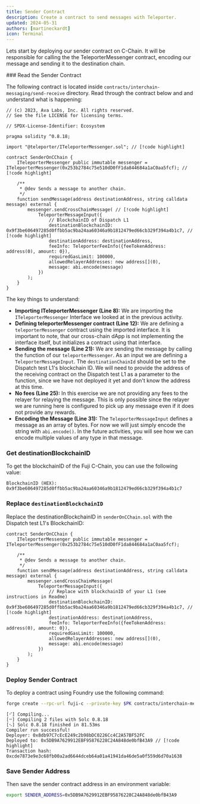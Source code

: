 ```yaml
---
title: Sender Contract
description: Create a contract to send messages with Teleporter.
updated: 2024-05-31
authors: [martineckardt]
icon: Terminal
---
```


Lets start by deploying our sender contract on C-Chain. It will be responsible for calling the the TeleporterMessenger contract, encoding our message and sending it to the destination chain. 

<Steps>
<Step>
### Read the Sender Contract

The following contract is located inside `contracts/interchain-messaging/send-receive` directory. Read through the contract below and and understand what is happening:

```solidity title="contracts/interchain-messaging/send-receive/senderOnCChain.sol"
// (c) 2023, Ava Labs, Inc. All rights reserved.
// See the file LICENSE for licensing terms.

// SPDX-License-Identifier: Ecosystem

pragma solidity ^0.8.18;

import "@teleporter/ITeleporterMessenger.sol"; // [!code highlight]

contract SenderOnCChain {
    ITeleporterMessenger public immutable messenger = ITeleporterMessenger(0x253b2784c75e510dD0fF1da844684a1aC0aa5fcf); // [!code highlight]

    /**
     * @dev Sends a message to another chain.
     */
    function sendMessage(address destinationAddress, string calldata message) external {
        messenger.sendCrossChainMessage( // [!code highlight]
            TeleporterMessageInput({
                // BlockchainID of Dispatch L1
                destinationBlockchainID: 0x9f3be606497285d0ffbb5ac9ba24aa60346a9b1812479ed66cb329f394a4b1c7, // [!code highlight]
                destinationAddress: destinationAddress, 
                feeInfo: TeleporterFeeInfo({feeTokenAddress: address(0), amount: 0}),
                requiredGasLimit: 100000,
                allowedRelayerAddresses: new address[](0),
                message: abi.encode(message)
            })
        );
    }
}
```

The key things to understand:

- **Importing ITeleporterMessenger (Line 8):** We are importing the `ITeleporterMessenger` Interface we looked at in the previous activity.
- **Defining teleporterMessenger contract (Line 12):** We are defining a `teleporterMessenger` contract using the imported interface. It is important to note, that our cross-chain dApp is not implementing the interface itself, but initializes a contract using that interface.
- **Sending the message (Line 21):** We are sending the message by calling the function of our `teleporterMessenger`. As an input we are defining a `TeleporterMessageInput`. The `destinationChainId` should be set to the Dispatch test L1's blockchain ID. We will need to provide the address of the receiving contract on the Dispatch test L1 as a parameter to the function, since we have not deployed it yet and don't know the address at this time.   
- **No fees (Line 25):** In this exercise we are not providing any fees to the relayer for relaying the message. This is only possible since the relayer we are running here is configured to pick up any message even if it does not provide any rewards.
- **Encoding the Message (Line 31):** The `TeleporterMessageInput` defines a message as an array of bytes. For now we will just simply encode the string with `abi.encode()`. In the future activities, you will see how we can encode multiple values of any type in that message.

</Step>
<Step>

### Get destinationBlockchainID

To get the blockchainID of the Fuji C-Chain, you can use the following value:

```
BlockchainID (HEX): 0x9f3be606497285d0ffbb5ac9ba24aa60346a9b1812479ed66cb329f394a4b1c7
```

</Step>
<Step>

### Replace `destinationBlockchainID`

Replace the destinationBlockchainID in `senderOnCChain.sol` with the Dispatch test L1's BlockchainID:

```solidity
contract SenderOnCChain {
    ITeleporterMessenger public immutable messenger = ITeleporterMessenger(0x253b2784c75e510dD0fF1da844684a1aC0aa5fcf);

    /**
     * @dev Sends a message to another chain.
     */
    function sendMessage(address destinationAddress, string calldata message) external {
        messenger.sendCrossChainMessage(
            TeleporterMessageInput({
                // Replace with blockchainID of your L1 (see instructions in Readme)
                destinationBlockchainID: 0x9f3be606497285d0ffbb5ac9ba24aa60346a9b1812479ed66cb329f394a4b1c7, // [!code highlight]
                destinationAddress: destinationAddress,
                feeInfo: TeleporterFeeInfo({feeTokenAddress: address(0), amount: 0}),
                requiredGasLimit: 100000,
                allowedRelayerAddresses: new address[](0),
                message: abi.encode(message)
            })
        );
    }
}
```
</Step>
<Step>

### Deploy Sender Contract

To deploy a contract using Foundry use the following command:

```bash
forge create --rpc-url fuji-c --private-key $PK contracts/interchain-messaging/send-receive/senderOnCChain.sol:SenderOnCChain --broadcast
```
```
[⠊] Compiling...
[⠒] Compiling 2 files with Solc 0.8.18
[⠢] Solc 0.8.18 finished in 81.53ms
Compiler run successful!
Deployer: 0x8db97C7cEcE249c2b98bDC0226Cc4C2A57BF52FC
Deployed to: 0x5DB9A7629912EBF95876228C24A848de0bfB43A9 // [!code highlight]
Transaction hash: 0xcde7873e9e3c68fb00a2ad6644dceb64a01a41941da46de5a0f559d6d70a1638
```
</Step>
<Step>

### Save Sender Address

Then save the sender contract address in an environment variable:

```bash
export SENDER_ADDRESS=0x5DB9A7629912EBF95876228C24A848de0bfB43A9
```

</Step>
</Steps>